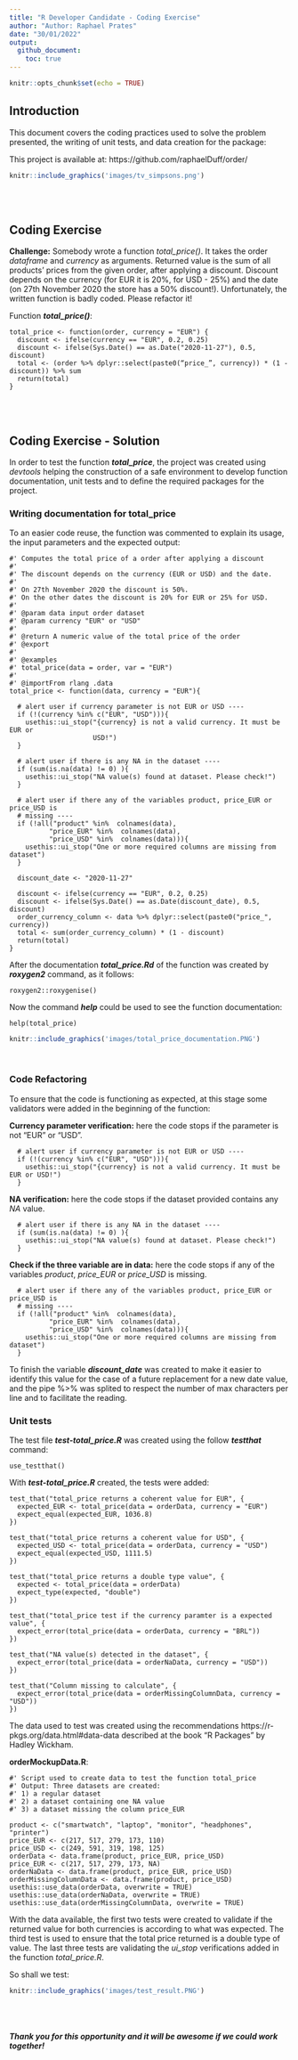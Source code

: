 ```yaml
---
title: "R Developer Candidate - Coding Exercise"
author: "Author: Raphael Prates"
date: "30/01/2022"
output: 
  github_document:
    toc: true
---
```


```r
knitr::opts_chunk$set(echo = TRUE)
```

## Introduction

This document covers the coding practices used to solve the problem presented, the writing of unit tests, and data creation for the package:


This project is available at: https://github.com/raphaelDuff/order/

```r
knitr::include_graphics('images/tv_simpsons.png')
```
<br>
<br>

## Coding Exercise

**Challenge:** Somebody wrote a function *total_price()*. It takes the order *dataframe* and *currency* as arguments. Returned value is the sum of all products' prices from the given order, after applying a discount. Discount depends on the currency (for EUR it is 20%, for USD - 25%) and the date (on 27th November 2020 the store has a 50% discount!). Unfortunately, the written function is badly coded. Please refactor it!

Function ***total_price()***:

```
total_price <- function(order, currency = "EUR") {
  discount <- ifelse(currency == "EUR", 0.2, 0.25)
  discount <- ifelse(Sys.Date() == as.Date("2020-11-27"), 0.5, discount)
  total <- (order %>% dplyr::select(paste0(“price_”, currency)) * (1 - discount)) %>% sum
  return(total)
}
```
<br>
<br>

## Coding Exercise - Solution

In order to test the function ***total_price***, the project was created using *devtools* helping the construction of a safe environment to develop function documentation, unit tests and to define the required packages for the project.
<br>

### Writing documentation for total_price

To an easier code reuse, the function was commented to explain its usage, the input parameters and the expected output:
```
#' Computes the total price of a order after applying a discount
#'
#' The discount depends on the currency (EUR or USD) and the date.
#'
#' On 27th November 2020 the discount is 50%.
#' On the other dates the discount is 20% for EUR or 25% for USD.
#'
#' @param data input order dataset
#' @param currency "EUR" or "USD"
#'
#' @return A numeric value of the total price of the order
#' @export
#'
#' @examples
#' total_price(data = order, var = "EUR")
#'
#' @importFrom rlang .data
total_price <- function(data, currency = "EUR"){

  # alert user if currency parameter is not EUR or USD ----
  if (!(currency %in% c("EUR", "USD"))){
    usethis::ui_stop("{currency} is not a valid currency. It must be EUR or
                     USD!")
  }

  # alert user if there is any NA in the dataset ----
  if (sum(is.na(data) != 0) ){
    usethis::ui_stop("NA value(s) found at dataset. Please check!")
  }

  # alert user if there any of the variables product, price_EUR or price_USD is
  # missing ----
  if (!all("product" %in%  colnames(data),
          "price_EUR" %in%  colnames(data),
          "price_USD" %in%  colnames(data))){
    usethis::ui_stop("One or more required columns are missing from dataset")
  }

  discount_date <- "2020-11-27"

  discount <- ifelse(currency == "EUR", 0.2, 0.25)
  discount <- ifelse(Sys.Date() == as.Date(discount_date), 0.5, discount)
  order_currency_column <- data %>% dplyr::select(paste0("price_", currency))
  total <- sum(order_currency_column) * (1 - discount)
  return(total)
}
```
After the documentation ***total_price.Rd*** of the function was created by ***roxygen2*** command, as it follows:
```
roxygen2::roxygenise()
```
Now the command ***help*** could be used to see the function documentation:
```
help(total_price)
```
```r
knitr::include_graphics('images/total_price_documentation.PNG')
```
<br>

### Code Refactoring

To ensure that the code is functioning as expected, at this stage some validators were added in the beginning of the function:

**Currency parameter verification:** here the code stops if the parameter is not "EUR" or "USD".
```
  # alert user if currency parameter is not EUR or USD ----
  if (!(currency %in% c("EUR", "USD"))){
    usethis::ui_stop("{currency} is not a valid currency. It must be EUR or USD!")
  }
```
**NA verification:** here the code stops if the dataset provided contains any *NA* value.
```
  # alert user if there is any NA in the dataset ----
  if (sum(is.na(data) != 0) ){
    usethis::ui_stop("NA value(s) found at dataset. Please check!")
  }
```

**Check if the three variable are in data:** here the code stops if any of the variables *product*, *price_EUR* or *price_USD* is missing.
```
  # alert user if there any of the variables product, price_EUR or price_USD is
  # missing ----
  if (!all("product" %in%  colnames(data),
          "price_EUR" %in%  colnames(data),
          "price_USD" %in%  colnames(data))){
    usethis::ui_stop("One or more required columns are missing from dataset")
  }
```

To finish the variable ***discount_date*** was created to make it easier to identify this value for the case of a future replacement for a new date value, and the pipe %>% was splited to respect the number of max characters per line and to facilitate the reading.

### Unit tests

The test file ***test-total_price.R*** was created using the follow ***testthat*** command:
```
use_testthat()
```
With ***test-total_price.R*** created, the tests were added: 
```
test_that("total_price returns a coherent value for EUR", {
  expected_EUR <- total_price(data = orderData, currency = "EUR")
  expect_equal(expected_EUR, 1036.8)
})

test_that("total_price returns a coherent value for USD", {
  expected_USD <- total_price(data = orderData, currency = "USD")
  expect_equal(expected_USD, 1111.5)
})

test_that("total_price returns a double type value", {
  expected <- total_price(data = orderData)
  expect_type(expected, "double")
})

test_that("total_price test if the currency paramter is a expected value", {
  expect_error(total_price(data = orderData, currency = "BRL"))
})

test_that("NA value(s) detected in the dataset", {
  expect_error(total_price(data = orderNaData, currency = "USD"))
})

test_that("Column missing to calculate", {
  expect_error(total_price(data = orderMissingColumnData, currency = "USD"))
})
```
The data used to test was created using the recommendations https://r-pkgs.org/data.html#data-data described at the book "R Packages" by Hadley Wickham.

**orderMockupData.R**:

```
#' Script used to create data to test the function total_price
#' Output: Three datasets are created:
#' 1) a regular dataset
#' 2) a dataset containing one NA value
#' 3) a dataset missing the column price_EUR

product <- c("smartwatch", "laptop", "monitor", "headphones", "printer")
price_EUR <- c(217, 517, 279, 173, 110)
price_USD <- c(249, 591, 319, 198, 125)
orderData <- data.frame(product, price_EUR, price_USD)
price_EUR <- c(217, 517, 279, 173, NA)
orderNaData <- data.frame(product, price_EUR, price_USD)
orderMissingColumnData <- data.frame(product, price_USD)
usethis::use_data(orderData, overwrite = TRUE)
usethis::use_data(orderNaData, overwrite = TRUE)
usethis::use_data(orderMissingColumnData, overwrite = TRUE)
```

With the data available, the first two tests were created to validate if the returned value for both currencies is according to what was expected.
The third test is used to ensure that the total price returned is a double type of value.
The last three tests are validating the *ui_stop* verifications added in the function *total_price.R*.

So shall we test:
```r
knitr::include_graphics('images/test_result.PNG')
```
<br>  
<br>
***Thank you for this opportunity and it will be awesome if we could work together!***
